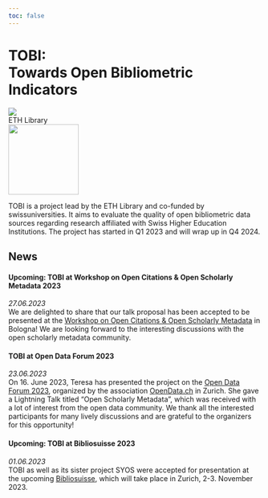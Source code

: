```yaml
---
toc: false
---
```


::: {.column-screen}

<div id="main_title">
<h1>TOBI:</br>Towards Open Bibliometric Indicators</h1> 
</div>

:::


<div id="logos">
<div class="logo"><img src="resources/eth_logo_45h.png"></div>
<div class="logo">ETH Library</div>
<div class="logo"><img src="resources/swissuniversities_Logo.svg" width="140px"></div>
</div>



TOBI is a project lead by the ETH Library and co-funded by swissuniversities. It aims to evaluate the quality of open bibliometric data sources regarding research affiliated with Swiss Higher Education Institutions. The project has started in Q1 2023 and will wrap up in Q4 2024.   


## News 

#### Upcoming: TOBI at Workshop on Open Citations & Open Scholarly Metadata 2023 
*27.06.2023*   
We are delighted to share that our talk proposal has been accepted to be presented at the [Workshop on Open Citations & Open Scholarly Metadata](https://workshop-oc.github.io/) in Bologna! We are looking forward to the interesting discussions with the open scholarly metadata community. 


#### TOBI at Open Data Forum 2023 
*23.06.2023*  
On 16. June 2023, Teresa has presented the project on the [Open Data Forum 2023](https://opendata.ch/events/opendata-ch-2023-forum/), organized by the association [OpenData.ch](https://opendata.ch/) in Zurich. She gave a Lightning Talk titled "Open Scholarly Metadata", which was received with a lot of interest from the open data community. We thank all the interested participants for many lively discussions and are grateful to the organizers for this opportunity! 


#### Upcoming: TOBI at Bibliosuisse 2023 
*01.06.2023*  
TOBI as well as its sister project SYOS were accepted for presentation at the upcoming [Bibliosuisse](https://www.bibliosuisse.ch/aktivitaten/schweizerbibliothekskongress/2023zurich), which will take place in Zurich, 2-3. November 2023. 